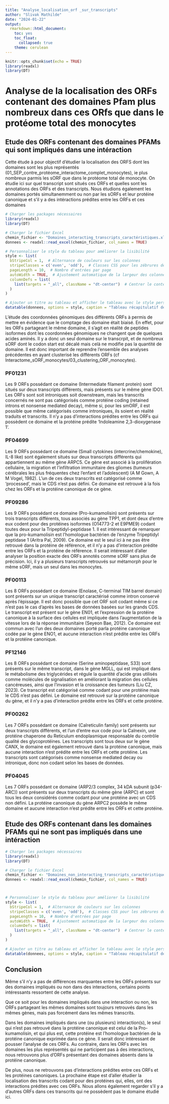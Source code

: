 ```yaml
---
title: "Analyse_localisation_orf _sur_transcripts"
author: "Slivak Mathilde"
date: "2024-01-22"
output:
  rmarkdown::html_document:
    toc: yes
    toc_float:
      collapsed: true
    theme: cerulean
---
```


```r
knitr::opts_chunk$set(echo = TRUE)
library(readxl)
library(DT)
```

# Analyse de la localisation des ORFs contenant des domaines Pfam plus nombreux dans ces ORfs que dans le protéome total des monocytes
## Etude des ORFs contenant des domaines PFAMs qui sont impliqués dans une intéraction 
Cette étude à pour objectif d'étudier la localisation des ORFS dont les domaines sont les plus représentés (01_SEP_contre_protéome_interactome_complet_monocytes), ie plus nombreux parmis les sORF que dans le protéome total de monocyte. On étudie ici sur quel transcript sont situés ces ORFs et quelles sont les annotations des ORFs et des transcripts. Nous étudions également les domaines portés simultanemment ou non par les sORFs et leur protéine canonique et s'il y a des intéractions prédites entre les ORFs et ces domaines


```r
# Charger les packages nécessaires
library(readxl)
library(DT)

# Charger le fichier Excel
chemin_fichier <- "Domaines_interacting_transcripts_caractéristiques.xlsx"
donnees <- readxl::read_excel(chemin_fichier, col_names = TRUE)

# Personnaliser le style du tableau pour améliorer la lisibilité
style <- list(
  bStripeCol = 1,  # Alternance de couleurs sur les colonnes
  stripeClasses = c('even', 'odd'),  # Classes CSS pour les zébrures de lignes
  pageLength = 10,  # Nombre d'entrées par page
  autoWidth = TRUE,  # Ajustement automatique de la largeur des colonnes
  columnDefs = list(
    list(targets = "_all", className = "dt-center")  # Centrer le contenu de toutes les colonnes
  )
)

# Ajouter un titre au tableau et afficher le tableau avec le style personnalisé
datatable(donnees, options = style, caption = "Tableau récapitulatif des transcrpits où sont situés les ORFs dont le domaine est impliqué dans des intéractions")

```


L'étude des coordonnées génomiques des différents ORFs à permis de mettre en évidence que le comptage des domaine était biaisé. En effet, pour les ORFs partageant le même domaine, il s'agit en réalité de peptides isoformes dont les coordonnées génomiques ne changent que de quelques acides aminés. Il y a donc un seul domaine sur le transcrpit, et de nombreux sORF dont le codon start est décalé mais celà ne modifie pas la quantité de domaine. Il est donc important de reprendre l'ensemble des analyses précédentes en ayant clusterisé les différents ORFs (cf Interactome_sORF_monocytes/03_clustering_ORF_monocytes).



### PF01231
Les 9 ORFs possédant ce domaine (Intermediate filament protein) sont situés sur deux transcripts différents, mais présents sur le même gène IDO1. Les ORFs sont soit introniques soit downstream, mais les transcrits concernés ne sont pas catégorisés comme protéine coding (retained introns et nonsense mediated decay), même si, pour les smORF, il est possible que même catégorisés comme introniques, ils soient en réalité traduits et transcrits. Il n'y a pas d'interactions prédites entre les ORFs qui possèdent ce domaine et la protéine prédite 'Indoleamine 2,3-dioxygenase 1'. 


### PF04699
Les 9 ORFs possédant ce domaine (Small cytokines (intercrine/chemokine), IL-8 like) sont également situés sur deux transcripts différents qui appartiennent au même gène ARPC5. Ce gène est associé à la prolifération cellulaire, la migration et l'infiltration immunitaire des gliomes (tumeurs cérébrales les plus fréquentes chez l'enfant et l'adolescent) (A M Gown, A M Vogel, 1982). L'un de ces deux transcrits est catégorisé comme 'processed', mais le CDS n'est pas défini. Ce domaine est retrouvé à la fois chez les ORFs et la protéine canonique de ce gène.

### PF09286
Les 9 ORFs possédant ce domaine (Pro-kumamolisin) sont présents sur trois transcripts différents, tous associés au gène TPP1, et dont deux d'entre eux codent pour des protéines isoformes (O14773-2 et E9PME9) codant toutes deux pour la Tripeptidyl-peptidase 1. Il est intéressant de remarquer que la pro-kumamolisin est l'homologue bactérien de l’enzyme Tripeptidyl peptidase 1 (Aritra Pal, 2009). Ce domaine est le seul ici à ne pas être retrouvé dans la protéine de référence, et il n'y a pas d'interaction prédite entre les ORFs et la protéine de référence. Il serait intéressant d'aller analyser la position exacte des ORFs annotés comme sORF sans plus de précision. Ici, il y a plusieurs transcripts retrouvés sur métamorph pour le même sORF, mais un seul dans les monocytes.

### PF00113
Les 8 ORFs possédant ce domaine (Enolase, C-terminal TIM barrel domain) sont présents sur un unique transcript caractérisé comme intron conservé après l'épissage. Il est donc possible que cet ORF soit codant même si ce n'est pas le cas d'après les bases de données basées sur les grands CDS. Le transcript est présent sur le gène EN01, et l'expression de la protéine canonique à la surface des cellules est impliquée dans l'augmentation de la vitesse lors de la réponse immunitaire (Seyeon Bae, 2012). Ce domaine est commun avec l'un des deux domaines porté parla protéine canonique codée par le gène ENO1, et aucune interaction n'est prédite entre les ORFs et la protéine canonique.

### PF12146
Les 8 ORFs possédant ce domaine (Serine aminopeptidase, S33) sont présents sur le même transcript, dans le gène MGLL, qui est impliqué dans le métabolisme des triglycérides et régule la quantité d'acide gras utilisés comme molécules de signalisation en améliorant la migration des cellules cancéreuses, ainsi que l'invasion et la croissance des tumeurs (Liu CZ, 2023). Ce transcript est catégorisé comme codant pour une protéine mais le CDS n'est pas défini. Le domaine est retrouvé sur la protéine canonique du gène, et il n'y a pas d'interaction prédite entre les ORFs et cette protéine.

### PF00262
Les 7 ORFs possédant ce domaine (Calreticulin family) sont présents sur deux transcripts différents, et l'un d'entre eux code pour la Calnexin, une protéine chaperone du Reticulum endoplasmique responsable du contrôle qualité des glycoprotéines. Les transcripts sont tous deux sur le gène CANX, le domaine est également retrouvé dans la protéine canonique, mais aucune interaction n'est prédite entre les ORFs et cette protéine. Les transcripts sont catégorisés comme nonsense mediated decay ou intronique, donc non codant selon les bases de données.

### PF04045
Les 7 ORFs possédant ce domaine (ARP2/3 complex, 34 kDA subunit (p34-ARC)) sont présents sur deux transcripts du même gène (ARPC) et sont tous les deux considérés comme codant pour une protéine avec un CDS non défini. La protéine canonique du gène ARPC2 possède le même domaine et aucune interaction n'est prédite entre les ORFs et cette protéine.


## Etude des ORFs contenant dans les domaines PFAMs qui ne sont pas impliqués dans une intéraction 

```r
# Charger les packages nécessaires
library(readxl)
library(DT)

# Charger le fichier Excel
chemin_fichier <- "Domaines_non_interacting_transcripts_caractéristiques.xlsx"
donnees <- readxl::read_excel(chemin_fichier, col_names = TRUE)



# Personnaliser le style du tableau pour améliorer la lisibilité
style <- list(
  bStripeCol = 1,  # Alternance de couleurs sur les colonnes
  stripeClasses = c('even', 'odd'),  # Classes CSS pour les zébrures de lignes
  pageLength = 10,  # Nombre d'entrées par page
  autoWidth = TRUE,  # Ajustement automatique de la largeur des colonnes
  columnDefs = list(
    list(targets = "_all", className = "dt-center")  # Centrer le contenu de toutes les colonnes
  )
)

# Ajouter un titre au tableau et afficher le tableau avec le style personnalisé
datatable(donnees, options = style, caption = "Tableau récapitulatif des transcrpits où sont situés les ORFs dont le domaine est impliqué dans des intéractions")

```

## Conclusion

Même s'il n'y a pas de différences marquantes entre les ORFs présents sur des domaines impliqués ou non dans des interactions, certains points intéressants ressortent de cette analyse.

Que ce soit pour les domaines impliqués dans une interaction ou non, les ORFs partageant les mêmes domaines sont toujours retrouvés dans les mêmes gènes, mais pas forcément dans les mêmes transcrits.

Dans les domaines impliqués dans une (ou plusieurs) interaction(s), le seul qui n'est pas retrouvé dans la protéine canonique est celui de la Pro-kumamolisin, et qui plus est, cette protéine est l'homologue bactérien de la protéine canonique exprimée dans ce gène. Il serait donc intéressant de pousser l'analyse de ces ORFs. Au contraire, dans les ORFs avec les domaines les plus représentés qui ne participent pas à des interactions, nous retrouvons plus d'ORFs présentant des domaines absents dans la protéine canonique.

De plus, nous ne retrouvons pas d'interactions prédites entre ces ORFs et les protéines canoniques. La prochaine étape est d'aller étudier la localisation des transcrits codant pour des protéines qui, elles, ont des interactions prédites avec ces ORFs. Nous allons également regarder s'il y a d'autres ORFs dans ces transcrits qui ne possèdent pas le domaine étudié ici.
